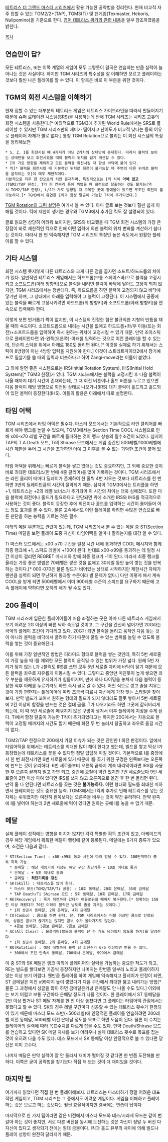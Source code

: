 [[테트리스 더 그랜드 마스터 시리즈]]에서 활용 가능한 공략법을 정리한다.
현재 비교적 자주 접할 수 있는 TGM2/2+(TAP), TGM3(Ti) 및 팬게임(Texmaster, Heboris, Nullpomino)을 기준으로 한다.
[http://harddrop.com/wiki/TGM_Guide 영어 테트리스 위키의 관련 내용]을 일부 참조하였음을 밝힌다.

[[목차]]

== 연습만이 답? ==
모든 테트리스, 또는 이쪽 계열의 게임이 모두 그렇듯이 결국은 연습하는 만큼 실력이 늘어나는 것은 사실이다. 하지만 TGM 시리즈의 특수성을 잘 이해하면 모르고 플레이하는 것보다 훨씬 나은 플레이를 할 수 있다. 이 항목은 바로 이 부분을 위한 것이다.

== TGM의 회전 시스템을 이해하기 ==
현재 접할 수 있는 대부분의 테트리스 게임은 테트리스 가이드라인을 따라서 만들어지기 때문에 슈퍼 로테이션 시스템(SRS)을 사용하는데 반해 TGM 시리즈는 시리즈 고유의 회전 시스템을 사용한다.[* 예외적으로 TGM3에 추가된 World Rule에서는 SRS로 플레이할 수 있지만 TGM 시리즈만의 재미가 떨어지고 난이도가 비교적 낮다는 등의 이유로 플레이어 자체가 별로 없다.] 통칭 TGM Rotation으로 불리는 이 회전 시스템의 특징을 정리해보면

 * S, Z, I를 회전시킬 때 4가지가 아닌 2가지의 상태만이 존재한다. 따라서 블럭의 보이는 상태만을 보고 회전시켰을 때의 블럭의 위치를 쉽게 계산할 수 있다.
 * I의 가로 방향을 제외하고 모든 블럭을 회전시킬 때 항상 바닥에 붙어 있다.
 * 킥[* 블럭을 회전시킬 때 기본적인 위치로 회전이 불가능할 때 주변의 다른 위치로 블럭을 움직이는 것]이 매우 제한적이다.
 기본적으로 좌우 한 칸으로의 킥만 존재하며, 특징적으로는 I의 킥이 '''아예 없고'''(TGM2/TAP 한정), T가 한 칸짜리 틈에 끼었을 때 회전으로 탈출하는 것도 불가능(역시 TGM2/TAP 한정), L/J가 가로 방향일 때 오목한 곳에 장애물이 있으면 무조건 회전이 불가능하다.[* TGM3에서 유연한 I킥과 함정 탈출이 가능한 T킥이 추가되었다.]

[http://harddrop.com/wiki/ARS TGM Rotation의 그림 설명]은 여기서 볼 수 있다. 아마 글로 보는 것보다 훨씬 쉽게 이해될 것이다. 킥에 제한이 생기는 경우와 TGM3에서 추가된 킥도 잘 설명되어 있다.

글로 읽으면 상당히 어려워 보이지만, SRS와 비교했을 때 TGM 회전 시스템의 가장 큰 장점이 바로 제한적인 킥으로 인해 어떤 입력에 의한 블럭의 위치 변화를 계산하기 쉽다는 것이다. 따라서 한 번 익숙해지면 TGM 시리즈의 특징인 높은 속도에서 원활한 플레이를 할 수 있다.

== 기타 시스템 ==
회전 시스템 못지않게 다른 테트리스와 크게 다른 점을 꼽자면 소프트/하드드롭의 차이가 있다. 일반적인 테트리스 게임에서는 하드드롭(보통 스페이스바)으로 블럭을 고정시키고 소프트드롭(아래 방향키)으로 블럭을 내리면 블럭이 바닥에 닿아도 고정이 되지 않지만, TGM 시리즈에서는 정반대다. 즉, 하드드롭을 하면 블럭이 고정되지 않고 바닥에 닿기만 하며, 그 상태에서 아래를 입력해야 그 블럭이 고정된다. 이 시스템에서 공중에 있는 블럭을 빠르게 고정시키려면 하드드롭(위 방향키)과 소프트드롭(아래 방향키)을 연속으로 입력해야 한다.

이렇게 보면 번거롭기 짝이 없지만, 이 시스템의 진정한 힘은 불규칙한 지형의 빈틈을 채울 때의 속도이다. 소프트드롭으로 내리는 시간을 없애고 하드드롭+좌/우 이동(또는 회전)+소프트드롭을 입력하여 즉시 원하는 위치에 고정시킬 수 있기 때문. 만약 조이스틱으로 플레이한다면 위-왼쪽(오른쪽)-아래를 입력하는 것으로 이런 플레이를 할 수 있는데, 단순히 스틱을 위에서 아래로 180도 돌리면 된다.[* 이것을 실제로 하기 위해서는 스틱이 8방향이 아닌 4방향 입력을 지원해야 한다.] 이것이 스트리트파이터2에서 장기예프로 필살기를 쓸 때의 입력과 비슷하다고 하여 Zangi-move라는 이름이 붙었다.

그 외에 알면 좋은 시스템으로는 IRS(Initial Rotation System), IHS(Initial Hold System)[* TGM3 한정]가 있다. TGM 시리즈에서는 블럭을 고정시킨 후 다음 블럭이 나올 때까지 대기 시간이 존재하는데, 그 때 회전 버튼이나 홀드 버튼을 누르고 있으면 다음 블럭이 해당 방향으로 회전된 상태로 나오거나(IRS) 대기 블럭이 홀드되고 홀드되어 있던 블럭이 등장한다(IHS). 이들의 활용은 아래에서 따로 설명한다.

== 타임 어택 ==
TGM 시리즈에서 타임 어택은 필수다. 마스터 모드에서는 기본적으로 라인 클리어를 빠르게 해야 랭크를 높일 수 있으며, TGM3에서는 Section Time COOL 시스템으로 인해 x00-x70 레벨 구간을 빠르게 돌파하는 것이 랭크 상승의 필수조건이 되었다. 심지어 TAP의 T.A.Death 모드, Ti의 Shirase 모드에서는 게임 중간인 500레벨/1000레벨에 시간 제한을 두어 그 시간을 초과하면 아예 그 이후를 볼 수 없는 괴악한 조건이 붙어 있다.

타임 어택을 위해서는 빠르게 블럭을 쌓고 없애는 것도 중요하지만, 그 외에 중요한 것이 바로 최대한 테트리스(한 번에 4줄 클리어)를 많이 기록하는 것이다. TGM 시리즈에서는 라인 클리어 때마다 딜레이가 존재하여 한 줄씩 4번 지우는 것보다 테트리스를 한 번 하면 3번의 딜레이만큼의 시간이 절약되기 때문. 심지어 TGM3에서는 트리플을 하면 +1, 테트리스는 +2의 레벨 보너스가 추가되어 이 시간의 차이는 더욱 심해졌다. 또한 다음 블럭에 회전이나 홀드가 필요하다고 판단되면 위에 소개한 IRS와 IHS를 적극적으로 사용하는 것이 좋다. 블럭이 등장한 후에 회전이나 홀드를 입력하는 시간이 줄어들어 어느 정도 효과를 볼 수 있다. 물론 고속에서도 이런 플레이를 하려면 수많은 연습으로 빠른 판단을 하는 능력을 기르는 것은 필수.

아래의 메달 부분과도 관련이 있는데, TGM 시리즈에서 볼 수 있는 메달 중 ST(Section Time) 메달을 보면 플레이 도중 자신이 타임어택을 얼마나 잘하는지를 대강 알 수 있다.

Ti 마스터 모드에서는 x00-x70 구간을 일정 시간 내에 통과하면 COOL 메시지와 함께 최종 랭크에 +1, 스피드 레벨에 +100이 된다. 반대로 x00-x99를 통과하는 데 일정 시간 이상이 걸리면 REGRET 메시지와 함께 최종 랭크가 -1이 된다. 따라서 최종 랭크를 올리는 가장 좋은 방법은 70레벨은 쌓은 것을 없애고 30레벨 동안 높이 쌓는 것을 반복하는 것이다.[* 000-070은 물론 필드가 비어있는 상태로 시작하지만 제한시간 자체가 웬만큼 실력이 되면 무난하게 통과할 수준이라 별 문제가 없다.] 다만 이렇게 해서 계속 COOL을 받게 되면 500레벨에서 이미 900레벨 수준의 스피드를 요구하기 때문에 고속 플레이에 약하다면 오히려 해가 될 수도 있다.

== 20G 플레이 ==
TGM 시리즈에 입문한 플레이어들이 처음 좌절하는 곳은 아마 다른 테트리스 게임에서 보기 어려운 2G 이상의 빠른 낙하 속도일 것이고, 그 구간을 간신히 넘어가면 20G라는 극악의 플레이 조건이 기다리고 있다. 20G가 되면 블럭을 돌리고 움직인 다음 놓는 것이 아니라 블럭을 바닥에서 굴려야 하기 때문에 굴릴 수 있는 범위를 늘릴 수 있도록 블럭을 쌓는 것이 중요해진다.

이를 위해 가장 일반적인 방법은 피라미드 형태로 블럭을 쌓는 것인데, 특히 5번 세로줄이 가장 높을 때 I를 제외한 모든 블럭이 움직일 수 있는 범위가 가장 넓다. 원래 5번 자리가 닿지 않는 L과 J블럭도 IRS를 쓰면 모두 5번 세로줄 자리에 바닥이 닿기 때문에 모든 블럭을 좌우로 자유롭게 이동시킬 수 있다. 그렇다고 중앙만 미친듯이 높게 쌓으면 좌우 부분을 깨끗하게 유지하기가 힘들어지며, 만에 하나 타이밍을 놓쳐서 다음 블럭이 등장한 직후 아래를 누르기라도 하면 즉시 골로 갈 수 있다. 어떤 식으로 쌓고 줄을 지우는 것이 가장 편한지는 플레이어에 따라 조금씩 다르니 자신에게 가장 맞는 스타일을 찾아보자.
만약 빌드가 꼬여서 원하는 형태의 필드가 되지 않더라도 잘못 쌓아서 5번 세로줄에 2칸 이상의 함정을 만드는 것은 절대 금물. T가 나오기라도 하면 그곳에 갇혀버리게 되는데, 이 때 5번 세로줄에 메꿔지지 않은 구멍이 생겨서 이후 플레이에 지장을 주게 된다. Ti에서 함정 탈출이 가능한 T킥이 추가되었다고는 하지만 20G에서는 자동으로 블럭이 고정될 때까지의 시간도 짧기 때문에 회전 두 번 눌러서 탈출하고 좌우로 옮길 시간이 없다.

TGM2/TAP 한정으로 20G에서 가장 이슈가 되는 것은 잔인한 I 회전 판정이다. 앞에서 타임어택을 위해서는 테트리스를 최대한 많이 해야 한다고 했는데, 빌드를 쌓고 막상 I가 등장했는데 테트리스를 꽂을 수 없다면 정말 답답해 미칠 것이다. 기본적으로 I를 중앙에서 한 번 회전시키면 6번 세로줄에 있기 때문에 I를 꽂기 위한 구멍은 왼쪽보다는 오른쪽에 만드는 것이 유리하다. 6번 세로줄부터 오른쪽 끝까지 계속 내리막이라면 IRS를 사용한 후 오른쪽 끝까지 밀고 가면 되고, 중간에 요철이 약간 있지만 7번 세로줄보다 9번 세로줄이 2칸 이상 파여 있다면 IRS를 쓰지 않고 오른쪽으로 옮긴 후 한 번 돌리면 된다. 만약 둘 다 안된다면 테트리스를 꽂는 것은 '''불가능하다'''. 이런 형태의 필드를 최대한 피하면서 플레이하는 것도 중요한 능력.
TGM3에서는 I킥의 추가로 인해 테트리스를 넣는 것 자체는 쉬워졌지만 여전히 왼쪽보다는 오른쪽을 비우는 것이 약간 유리하다. 만약 왼쪽에 I를 넣어야 하는데 2번 세로줄에 턱이 있다면 원하는 곳에 I를 놓을 수 없기 때문.

== 메달 ==
실제 플레이 성적에는 영항을 미치지 않지만 각각 특별한 획득 조건이 있고, 아케이드의 경우 해당 게임에서 획득한 메달이 랭킹에 같이 등록된다. 메달에는 6가지 종류가 있으며, 조건은 다음과 같다.

 * ST(Section Time) : x00-x99의 통과 시간에 따라 받을 수 있다. 100단위마다 중복 획득 가능.
   * 동메달 : 해당 게임기에 저장된 해당 구간 최단기록 + 10초 이내로 통과
   * 은메달 : + 5초 이내로 통과
   * 금메달 : '''최단기록을 갱신'''
 * SK(Skill) : 테트리스를 많이 한다.
   * 마스터 모드(TGM2/TAP/Ti 공통) : 10회 동메달, 20회 은메달, 35회 금메달
   * TAP Death/Ti Shirase 모드 : 5회 동메달, 10회 은메달, 17회 금메달
 * RE(Recovery) : 죽기 직전까지 갔다가 여유로워질 때까지 복구한다.[* 정확히는 150칸 이상 채웠다가 70칸 이하의 블럭만 남도록 줄을 지우는 것이다.]
   * 1회 성공시 동메달, 2회 은메달, 4회 금메달
 * CO(Combo) : 콤보를 하면 된다. 단, TGM 시리즈에서는 더블 이상만 콤보로 인정되며, 싱글은 콤보가 끊기지는 않지만 콤보 수가 올라가지도 않는다.
   * 4콤보 동메달, 5콤보 은메달, 7콤보 금메달
 * AC(All Clear) : 올클리어(필드에 블럭이 단 한 개도 남아있지 않도록 하기)를 달성한다.
   * 1회 성공시 동메달, 2회 은메달, 4회 금메달
 * RO(Rotation) : 해당 레벨까지 블럭 당 회전수가 6/5 이상이면 받을 수 있다.
   * 300에서 조건 만족시 동메달, 700에서 은메달, 999에서 금메달

이 중 ST와 SK 메달은 랭크 이외에 플레이어의 실력을 가늠하는 중요한 척도가 되고, RE는 빌드를 쌓다보면 가끔씩 등장하지만 나머지는 한번쯤 일부러 노리고 플레이하지 않는 이상 보기 어렵다.
웬만큼 플레이를 하여 게임에 익숙해지고 플레이가 안정이 되면, ST 금메달은 이전 x99까지 높이 쌓았다가 다음 구간에서 최대한 뚫고 내려가는 방법[* 물론 그 과정에서 싱글을 많이 하면 금메달은커녕 은메달도 안 나올 수도 있다.] 이외에는 보기 어렵고 보통 구간마다 은메달 정도가 나올 것이다. 한 플레이에서 ST 동메달을 2번 이상 봤거나 ST 메달 자체를 한 번 이상 놓쳤다면 그 플레이는 타임어택 관점에서는 못했다고 할 수 있다.
SK의 경우 레벨 구간마다 성공할 수 있는 테트리스 횟수가 한정되어 있기 때문에 마스터 모드 초반(~500레벨)에 안정적인 플레이를 연습하려면 200레벨 이전 동메달, 500레벨 이전 은메달 정도를 목표로 하면 도움이 된다. 물론 이 수치는 플레이어의 실력에 따라 목표수치를 다르게 잡을 수도 있다. 만약 Death/Shirase 모드를 연습하고 있다면 SK 메달 자체를 보기 어려우니 실제 테트리스 횟수로 목표를 잡는 것이 오히려 나을 수도 있다. 데스 모드에서 SK 동메달 이상 안정적으로 볼 수 있다면 당신은 이미 고수다.

나머지 메달은 만약 실력이 잘 안 올라서 재미가 떨어질 것 같다면 한 번쯤 도전해볼 만하다. 이쪽은 굳이 공략법을 찾기보다 직접 해 보는 것이 더 재미있을 것이다.

== 마지막 팁 ==
여기까지 읽었다면 직접 한 번 플레이해보자. 테트리스는 마스터하기 정말 어려운 대표적인 게임이고, TGM 시리즈는 그 중에서도 어려운 게임이다. 게임을 이해하고 플레이하는 것은 모르고 하는 것보다는 훨씬 효율적이지만 결국에는 연습이 답이다.

마지막으로 한 가지 팁이라면 같은 버전에서 마스터 모드와 데스/시라세 모드는 같이 번갈아 하는 것이 좋지만, 서로 다른 버전을 동시에 도전하는 것은 자신이 정말 두 버전 다 자신이 있다고 생각되기 전에는 절대 금물이다. I킥과 홀드 유무의 차이에 의해 빌드나 플레이 성향이 완전히 달라지기 때문.
